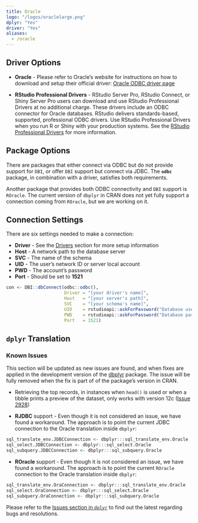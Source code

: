```yaml
---
title: Oracle
logo: "/logos/oraclelarge.png"
dplyr: "Yes"
driver: "Yes"
aliases:
  - /oracle
---
```


## Driver Options

- **Oracle** - Please refer to Oracle's website for instructions on how to download and setup their official driver: [Oracle ODBC driver page](http://www.oracle.com/technetwork/database/windows/index-098976.html )

- **RStudio Professional Drivers** - RStudio Server Pro, RStudio Connect, or Shiny Server Pro users can download and use RStudio Professional Drivers at no additional charge. These drivers include an ODBC connector for Oracle databases.  RStudio delivers standards-based, supported, professional ODBC drivers. Use RStudio Professional Drivers when you run R or Shiny with your production systems. See the [RStudio Professional Drivers](https://www.rstudio.com/products/drivers/) for more information. 

## Package Options

There are packages that either connect via ODBC but do not provide support for `DBI`, or offer `DBI` support but connect via JDBC.  The **`odbc`** package, in combination with a driver, satisfies both requirements.

Another package that provides both ODBC connectivity and `DBI` support is `ROracle`.  The current version of `dbplyr` in CRAN does not yet fully support a connection coming from `ROracle`, but we are working on it.

## Connection Settings

There are six settings needed to make a connection:

  - **Driver** - See the [Drivers](/drivers) section for more setup information 
  - **Host** - A network path to the database server
  - **SVC** - The name of the schema
  - **UID** - The user's network ID or server local account
  - **PWD** - The account's password
  - **Port** - Should be set to **1521**

```r

con <- DBI::dbConnect(odbc::odbc(),
                      Driver = "[your driver's name]",
                      Host   = "[your server's path]",
                      SVC    = "[your schema's name]",
                      UID    = rstudioapi::askForPassword("Database user"),
                      PWD    = rstudioapi::askForPassword("Database password"),
                      Port   = 1521)

```

## `dplyr` Translation

### Known Issues

This section will be updated as new issues are found, and when fixes are applied in the development version of the [dbplyr](https://github.com/tidyverse/dplyr) package.  The issue will be fully removed when the fix is part of of the package's version in CRAN.

- Retrieving the top records, in instances when `head()` is used or when a tibble prints a preview of the dataset, only works with version 12c ([Issue 2928](https://github.com/tidyverse/dplyr/issues/2928))

- **RJDBC** support - Even though it is not considered an issue, we have found a workaround.  The approach is to point the current JDBC connection to the Oracle translation inside `dbplyr`: 
```r
sql_translate_env.JDBCConnection <- dbplyr:::sql_translate_env.Oracle
sql_select.JDBCConnection <- dbplyr:::sql_select.Oracle
sql_subquery.JDBCConnection <- dbplyr:::sql_subquery.Oracle
```

- **ROracle** support - Even though it is not considered an issue, we have found a workaround.  The approach is to point the current `ROracle` connection to the Oracle translation inside `dbplyr`: 
```r
sql_translate_env.OraConnection <- dbplyr:::sql_translate_env.Oracle
sql_select.OraConnection <- dbplyr:::sql_select.Oracle
sql_subquery.OraConnection <- dbplyr:::sql_subquery.Oracle 
```

Please refer to the [Issues section in `dplyr`](https://github.com/tidyverse/dplyr/issues/) to find out the latest regarding bugs and resolutions.



